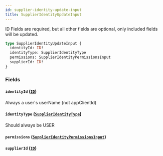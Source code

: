 ```yaml
---
id: supplier-identity-update-input
title: SupplierIdentityUpdateInput
---
```


ID Fields are required, but all other fields are optional, only included fields will be updated.

```graphql
type SupplierIdentityUpdateInput {
  identityId: ID!
  identityType: SupplierIdentityType
  permissions: SupplierIdentityPermissionsInput
  supplierId: ID!
}
```

### Fields

#### `identityId` ([`ID`](/developers/supplier-apis/supply-api/graphql/reference/scalars/id))

Always a user's userName (not appClientId)

#### `identityType` ([`SupplierIdentityType`](/developers/supplier-apis/supply-api/graphql/reference/enums/supplier-identity-type))

Should always be USER

#### `permissions` ([`SupplierIdentityPermissionsInput`](/developers/supplier-apis/supply-api/graphql/reference/inputs/supplier-identity-permissions-input))

#### `supplierId` ([`ID`](/developers/supplier-apis/supply-api/graphql/reference/scalars/id))
